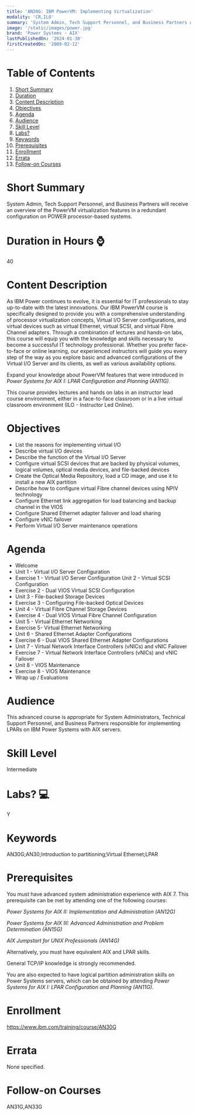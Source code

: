 ```yaml
---
title: 'AN30G: IBM PowerVM: Implementing Virtualization'
modality: 'CR,ILO'
summary: 'System Admin, Tech Support Personnel, and Business Partners will receive an overview of the PowerVM virtualization features in a redundant configuration on POWER processor-based systems.'
image: '/static/images/power.jpg'
brand: 'Power Systems - AIX'
lastPublishedOn: '2024-01-30'
firstCreatedOn: '2009-02-12'
---
```

# Table of Contents
1.  [Short Summary](#short-summary)
2.  [Duration](#duration-in-hours-)
3.  [Content Description](#content-description)
4.  [Objectives](#objectives)
5.  [Agenda](#agenda)
6.  [Audience](#audience)
7.  [Skill Level](#skill-level)
8.  [Labs?](#labs-)
9.  [Keywords](#keywords)
10. [Prerequisites](#prerequisites)
11. [Enrollment](#enrollment)
12. [Errata](#errata)
13. [Follow-on Courses](#follow-on-courses)

# Short Summary
System Admin, Tech Support Personnel, and Business Partners will receive an overview of the PowerVM virtualization features in a redundant configuration on POWER processor-based systems.

# Duration in Hours ⌚
40

# Content Description
As IBM Power continues to evolve, it is essential for IT professionals to stay up-to-date with the latest innovations. Our IBM PowerVM course is specifically designed to provide you with a comprehensive understanding of processor virtualization concepts, Virtual I/O Server configurations, and virtual devices such as virtual Ethernet, virtual SCSI, and virtual Fibre Channel adapters. Through a combination of lectures and hands-on labs, this course will equip you with the knowledge and skills necessary to become a successful IT technology professional. Whether you prefer face-to-face or online learning, our experienced instructors will guide you every step of the way as you explore basic and advanced configurations of the Virtual I/O Server and its clients, as well as various availability options. 

Expand your knowledge about PowerVM features that were introduced in *Power Systems for AIX I: LPAR Configuration and Planning (AN11G)*.

This course provides lectures and hands on labs in an instructor lead course environment, either in a face-to-face classroom or in a live virtual classroom environment (ILO - Instructor Led Online).



# Objectives
* List the reasons for implementing virtual I/O
* Describe virtual I/O devices
* Describe the function of the Virtual I/O Server
* Configure virtual SCSI devices that are backed by physical volumes, logical volumes, optical media devices, and file-backed devices
* Create the Optical Media Repository, load a CD image, and use it to install a new AIX partition
* Describe how to configure virtual Fibre channel devices using NPIV technology
* Configure Ethernet link aggregation for load balancing and backup channel in the VIOS
* Configure Shared Ethernet adapter failover and load sharing
* Configure vNIC failover
* Perform Virtual I/O Server maintenance operations


# Agenda
* Welcome
* Unit 1 - Virtual I/O Server Configuration
* Exercise 1 - Virtual I/O Server Configuration Unit 2 - Virtual SCSI Configuration
* Exercise 2 - Dual VIOS Virtual SCSI Configuration
* Unit 3 - File-backed Storage Devices
* Exercise 3 - Configuring File-backed Optical Devices
* Unit 4 - Virtual Fibre Channel Storage Devices
* Exercise 4 - Dual VIOS Virtual Fibre Channel Configuration
* Unit 5 - Virtual Ethernet Networking
* Exercise 5- Virtual Ethernet Networking
* Unit 6 - Shared Ethernet Adapter Configurations
* Exercise 6 - Dual VIOS Shared Ethernet Adapter Configurations
* Unit 7 - Virtual Network Interface Controllers (vNICs) and vNIC Failover
* Exercise 7 - Virtual Network Interface Controllers (vNICs) and vNIC Failover
* Unit 8 - VIOS Maintenance
* Exercise 8 - VIOS Maintenance
* Wrap up / Evaluations


# Audience
This advanced course is appropriate for System Administrators, Technical Support Personnel, and Business Partners responsible for implementing LPARs on IBM Power Systems with AIX servers.



# Skill Level
Intermediate

# Labs? 💻
Y

# Keywords
AN30G;AN30;Introduction to partitioning;Virtual Ethernet;LPAR

# Prerequisites
You must have advanced system administration experience with AIX 7. This prerequisite can be met by attending one of the following courses:

*Power Systems for AIX II: Implementation and Administration (AN12G)*

*Power Systems for AIX III: Advanced Administration and Problem Determination (AN15G)*

*AIX Jumpstart for UNIX Professionals (AN14G)*

Alternatively, you must have equivalent AIX and LPAR skills.

General TCP/IP knowledge is strongly recommended.

You are also expected to have logical partition administration skills on Power Systems servers, which can be obtained by attending *Power Systems for AIX I: LPAR Configuration and Planning (AN11G)*.



# Enrollment
https://www.ibm.com/training/course/AN30G

# Errata
None specified.

# Follow-on Courses
AN31G,AN33G

